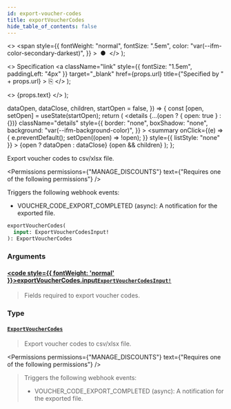 ```yaml
---
id: export-voucher-codes
title: exportVoucherCodes
hide_table_of_contents: false
---
```


  <>
    <span
      style={{
        fontWeight: "normal",
        fontSize: ".5em",
        color: "var(--ifm-color-secondary-darkest)",
      }}
    >
      &nbsp;●&nbsp;
    </span>
  </>
);

  <>
    Specification
    <a
      className="link"
      style={{ fontSize: "1.5em", paddingLeft: "4px" }}
      target="\_blank"
      href={props.url}
      title={"Specified by " + props.url}
    >
      ⎘
    </a>
  </>
);

  <>
    <span className={props.class}>{props.text}</span>
  </>
);


  dataOpen,
  dataClose,
  children,
  startOpen = false,
}) => {
  const [open, setOpen] = useState(startOpen);
  return (
    <details
      {...(open ? { open: true } : {})}
      className="details"
      style={{
        border: "none",
        boxShadow: "none",
        background: "var(--ifm-background-color)",
      }}
    >
      <summary
        onClick={(e) => {
          e.preventDefault();
          setOpen((open) => !open);
        }}
        style={{ listStyle: "none" }}
      >
        {open ? dataOpen : dataClose}
      </summary>
      {open && children}
    </details>
  );
};

Export voucher codes to csv/xlsx file.

<Badge text="Added in Saleor 3.18" class="secondary margin-bottom--sm" />

<FeaturePreview />

<Permissions
  permissions={"MANAGE_DISCOUNTS"}
  text={"Requires one of the following permissions"}
/>

Triggers the following webhook events:

- VOUCHER_CODE_EXPORT_COMPLETED (async): A notification for the exported file.

```graphql
exportVoucherCodes(
  input: ExportVoucherCodesInput!
): ExportVoucherCodes
```

### Arguments

#### [<code style={{ fontWeight: 'normal' }}>exportVoucherCodes.<b>input</b></code>](#)<Bullet />[`ExportVoucherCodesInput!`](../../../api-reference/discounts/inputs/export-voucher-codes-input) <Badge class="badge badge--secondary" text="non-null"/> <Badge class="badge badge--secondary" text="input"/>

> Fields required to export voucher codes.

### Type

#### [`ExportVoucherCodes`](../../../api-reference/discounts/objects/export-voucher-codes) <Badge class="badge badge--secondary" text="object"/>

> Export voucher codes to csv/xlsx file.
>
> <Badge text="Added in Saleor 3.18" class="secondary margin-bottom--sm" />
>
> <FeaturePreview />

<Permissions
  permissions={"MANAGE_DISCOUNTS"}
  text={"Requires one of the following permissions"}
/>

> Triggers the following webhook events:
>
> - VOUCHER_CODE_EXPORT_COMPLETED (async): A notification for the exported file.



